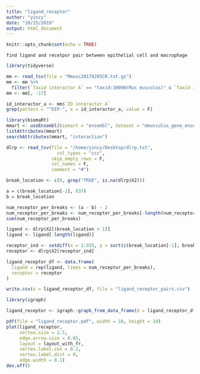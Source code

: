 ```yaml
---
title: "ligand_receptor"
author: "yincy"
date: "10/15/2019"
output: html_document
---
```


```r
knitr::opts_chunk$set(echo = TRUE)
```

```
find ligand and recetpor pair between epithelial cell and macrophage  
```

```r
library(tidyverse)
```

```r
mm <- read_tsv(file = "Mmusc20170205CR.txt.gz")
mm <- mm %>% 
  filter(`Taxid interactor A` == "taxid:10090(Mus musculus)" & `Taxid interactor B` == "taxid:10090(Mus musculus)")
mm <- mm[, -17]
```


```r
id_interactor_a <- mm$`ID interactor A`
grep(pattern = "^DIP-", x = id_interactor_a, value = F) 
```

```r
library(biomaRt)
mmart <- useEnsembl(biomart = "ensembl", dataset = "mmusculus_gene_ensembl")
listAttributes(mmart)
searchAttributes(mmart, "interaction")
```


```r
dlrp <- read_tsv(file = "/home/yincy/Desktop/dlrp.txt",
                   col_types = "ccc",
                 skip_empty_rows = F,
                 col_names = F, 
                 comment = "#")
```

```r
break_location <- c(0, grep("TRUE", is.na(dlrp$X2)))
```

```r
a = c(break_location[-1], 837)
b = break_location

num_receptor_per_breaks <- (a - b) - 2
num_receptor_per_breaks <- num_receptor_per_breaks[-length(num_receptor_per_breaks)]
sum(num_receptor_per_breaks)
```


```r
ligand <- dlrp$X2[(break_location + 1)]
ligand <- ligand[-length(ligand)]

receptor_ind <- setdiff(x = 1:835, y = sort(c(break_location[-1], break_location[-length(break_location)] + 1)))
receptor <- dlrp$X2[receptor_ind]
```



```r
ligand_receptor_df <- data.frame(
  ligand = rep(ligand, times = num_receptor_per_breaks),
  receptor = receptor
)
```

```r
write.csv(x = ligand_receptor_df, file = "ligand_receptor_pairs.csv")
```


```r
library(igraph)
```

```r
ligand_receptor <- igraph::graph_from_data_frame(d = ligand_receptor_df, directed = T)
```

```r
pdf(file = "ligand_receptor.pdf", width = 10, height = 10)
plot(ligand_receptor, 
     vertex.size = 2.5,
     edge.arrow.size = 0.05,
     layout = layout_with_fr,
     vertex.label.cex = 0.2,
     vertex.label.dist = 0,
     edge.width = 0.1)
dev.off()
```


